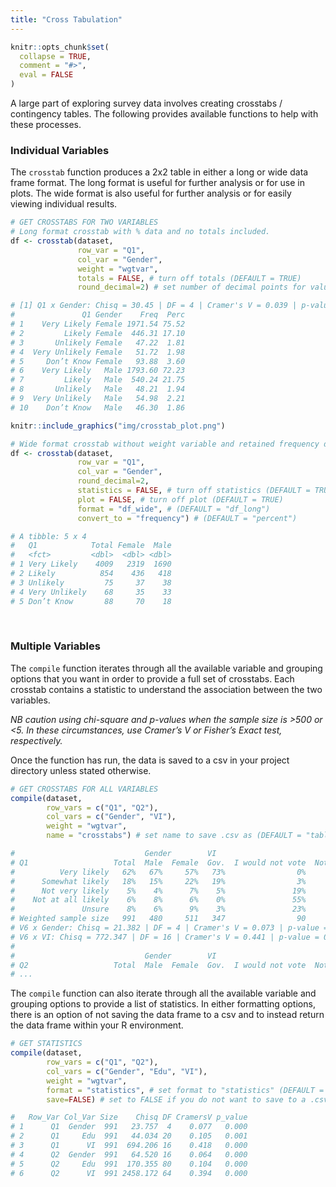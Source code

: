 ```yaml
---
title: "Cross Tabulation"
---
```


```r
knitr::opts_chunk$set(
  collapse = TRUE,
  comment = "#>",
  eval = FALSE
)
```
A large part of exploring survey data involves creating crosstabs / contingency tables. The following provides available functions to help with these processes.

### Individual Variables
The `crosstab` function produces a 2x2 table in either a long or wide data frame format. The long format is useful for further analysis or for use in plots. The wide format is also useful for further analysis or for easily viewing individual results.
```r
# GET CROSSTABS FOR TWO VARIABLES
# Long format crosstab with % data and no totals included.
df <- crosstab(dataset,
               row_var = "Q1",
               col_var = "Gender",
               weight = "wgtvar",
               totals = FALSE, # turn off totals (DEFAULT = TRUE)
               round_decimal=2) # set number of decimal points for values

# [1] Q1 x Gender: Chisq = 30.45 | DF = 4 | Cramer's V = 0.039 | p-value = 0
#               Q1 Gender    Freq  Perc
# 1    Very Likely Female 1971.54 75.52
# 2         Likely Female  446.31 17.10
# 3       Unlikely Female   47.22  1.81
# 4  Very Unlikely Female   51.72  1.98
# 5     Don’t Know Female   93.88  3.60
# 6    Very Likely   Male 1793.60 72.23
# 7         Likely   Male  540.24 21.75
# 8       Unlikely   Male   48.21  1.94
# 9  Very Unlikely   Male   54.98  2.21
# 10    Don’t Know   Male   46.30  1.86
```
```r
knitr::include_graphics("img/crosstab_plot.png")
```

```r
# Wide format crosstab without weight variable and retained frequency data.
df <- crosstab(dataset,
               row_var = "Q1",
               col_var = "Gender",
               round_decimal=2,
               statistics = FALSE, # turn off statistics (DEFAULT = TRUE)
               plot = FALSE, # turn off plot (DEFAULT = TRUE)
               format = "df_wide", # (DEFAULT = "df_long")
               convert_to = "frequency") # (DEFAULT = "percent")

# A tibble: 5 x 4
#   Q1            Total Female  Male
#   <fct>         <dbl>  <dbl> <dbl>
# 1 Very Likely    4009   2319  1690
# 2 Likely          854    436   418
# 3 Unlikely         75     37    38
# 4 Very Unlikely    68     35    33
# 5 Don’t Know       88     70    18
```
<br>

### Multiple Variables
The `compile` function iterates through all the available variable and grouping options that you want in order to provide a full set of crosstabs. Each crosstab contains a statistic to understand the association between the two variables.

*NB caution using chi-square and p-values when the sample size is >500 or <5. In these circumstances, use Cramer's V or Fisher's Exact test, respectively.*

Once the function has run, the data is saved to a csv in your project directory unless stated otherwise.
```r
# GET CROSSTABS FOR ALL VARIABLES
compile(dataset,
        row_vars = c("Q1", "Q2"),
        col_vars = c("Gender", "VI"),
        weight = "wgtvar",
        name = "crosstabs") # set name to save .csv as (DEFAULT = "table")

#                             Gender        VI
# Q1                   Total  Male  Female  Gov.  I would not vote  Not enrolled  Opp.  Other
#          Very likely   62%   67%     57%   73%                0%            9%   76%    39%
#      Somewhat likely   18%   15%     22%   19%                3%            5%   19%    34%
#      Not very likely    5%    4%      7%    5%               19%            0%    3%     7%
#    Not at all likely    6%    8%      6%    0%               55%           13%    0%     3%
#               Unsure    8%    6%      9%    3%               23%           73%    2%    17%
# Weighted sample size   991   480     511   347                90            26    419   109
# V6 x Gender: Chisq = 21.382 | DF = 4 | Cramer's V = 0.073 | p-value = 0.000
# V6 x VI: Chisq = 772.347 | DF = 16 | Cramer's V = 0.441 | p-value = 0.000
#
#                             Gender        VI
# Q2                   Total  Male  Female  Gov.  I would not vote  Not enrolled  Opp.  Other
# ...

```

The `compile` function can also iterate through all the available variable and grouping options to provide a list of statistics. In either formatting options, there is an option of not saving the data frame to a csv and to instead return the data frame within your R environment.

```r
# GET STATISTICS
compile(dataset,
        row_vars = c("Q1", "Q2"),
        col_vars = c("Gender", "Edu", "VI"),
        weight = "wgtvar",
        format = "statistics", # set format to "statistics" (DEFAULT = "csv")
        save=FALSE) # set to FALSE if you do not want to save to a .csv (DEFAULT = TRUE)

#   Row_Var Col_Var Size    Chisq DF CramersV p_value
# 1      Q1  Gender  991   23.757  4    0.077   0.000
# 2      Q1     Edu  991   44.034 20    0.105   0.001
# 3      Q1      VI  991  694.206 16    0.418   0.000
# 4      Q2  Gender  991   64.520 16    0.064   0.000
# 5      Q2     Edu  991  170.355 80    0.104   0.000
# 6      Q2      VI  991 2458.172 64    0.394   0.000
```